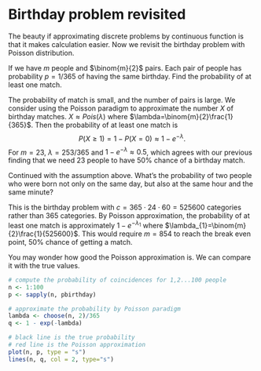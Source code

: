 # Birthday problem revisited

The beauty if approximating discrete problems by continuous function is that
it makes calculation easier. Now we revisit the birthday problem with Poisson
distribution. 

::: {#exm-4.22}
If we have $m$ people and $\binom{m}{2}$ pairs. Each pair of people has
probability $p=1/365$ of having the same birthday. Find the probability
of at least one match.
:::

::: solution
The probability of match is small, and the number of pairs is large. We
consider using the Poisson paradigm to approximate the number $X$ of
birthday matches. $X\approx Pois(\lambda)$ where
$\lambda=\binom{m}{2}\frac{1}{365}$. Then the probability of at least
one match is $$P(X\geq1)=1-P(X=0)\approx1-e^{-\lambda}.$$ For $m=23$,
$\lambda=253/365$ and $1-e^{-\lambda}\approx0.5$, which agrees with our
previous finding that we need 23 people to have 50% chance of a birthday
match.
:::

::: {#exm-4.23}
Continued with the assumption above. What's the probability of two
people who were born not only on the same day, but also at the same hour
and the same minute?
:::

::: solution
This is the birthday problem with $c=365\cdot24\cdot60=525600$
categories rather than $365$ categories. By Poisson approximation, the
probability of at least one match is approximately $1-e^{-\lambda_{1}}$
where $\lambda_{1}=\binom{m}{2}\frac{1}{525600}$. This would require
$m=854$ to reach the break even point, 50% chance of getting a match.
:::

You may wonder how good the Poisson approximation is. We can compare it with
the true values.

```r
# compute the probability of coincidences for 1,2...100 people
n <- 1:100
p <- sapply(n, pbirthday)

# approximate the probability by Poisson paradigm
lambda <- choose(n, 2)/365
q <- 1 - exp(-lambda)

# black line is the true probability
# red line is the Poisson approximation
plot(n, p, type = "s")
lines(n, q, col = 2, type="s")
```

